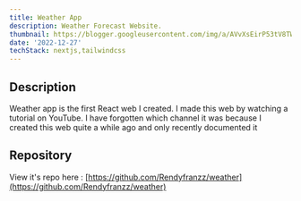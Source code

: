 ```yaml
---
title: Weather App
description: Weather Forecast Website.
thumbnail: https://blogger.googleusercontent.com/img/a/AVvXsEirP53tV8TWQ5F3c52P7tMtH3i07WAun57yyvBQccZAGHWHOqOzE9KdxCleyaCwof7LSF-xPY5FN7KSCKFfZbTJ7wg4k1Zofbf9P8RU4Z_y0xmUQ1EkR_07tPOI_MDn4OLmeAXItRTIxVMaR_KB16BvcuBJYSFDyEoZ4jJ9S95ybOPgp0Si4tE0TrBrTZ4
date: '2022-12-27'
techStack: nextjs,tailwindcss
---
```


## Description

Weather app is the first React web I created. I made this web by watching a tutorial on YouTube.
I have forgotten which channel it was because I created this web quite a while ago and only recently documented it

## Repository

View it's repo here : [https://github.com/Rendyfranzz/weather](https://github.com/Rendyfranzz/weather)

